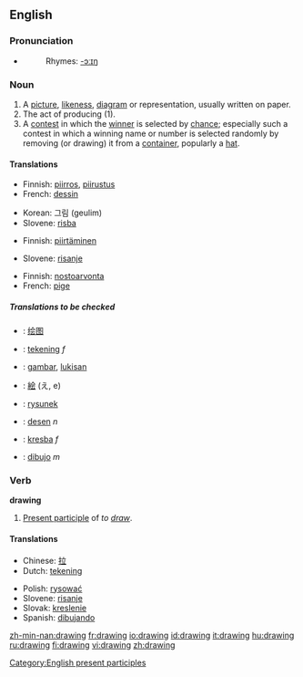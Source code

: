 ==English==

===Pronunciation===
*{{audio|en-us-drawing.ogg|Audio (US)}}
*:Rhymes: [[Rhymes:English:-ɔːɪŋ|-ɔːɪŋ]]

===Noun===
{{en-noun}}

# A [[picture]], [[likeness]], [[diagram]] or representation, usually written on paper.
# The act of producing (1).
# A [[contest]] in which the [[winner]] is selected by [[chance]]; especially such a contest in which a winning name or number is selected randomly by removing (or drawing) it from a [[container]], popularly a [[hat]].

====Translations====
{{trans-top|A picture, likeness, diagram or representation, usually written on paper}}
*Finnish: [[piirros]], [[piirustus]]
*French: [[dessin]] {{m}}
{{trans-mid}}
*Korean: 그림 (geulim)
*Slovene: [[risba]] {{f}}
{{trans-bottom}}

{{trans-top|The act of producing (1)}}
*Finnish: [[piirtäminen]]
{{trans-mid}}
*Slovene: [[risanje]] {{n}}
{{trans-bottom}}

{{trans-top|A contest in which the winner is selected by chance}}
*Finnish: [[nostoarvonta]]
*French: [[pige]] {{f}}
{{trans-mid}}
{{trans-bottom}}

=====Translations to be checked=====
{{checktrans}}
{{top}}
*{{ttbc|Chinese}}: [[绘图]]
*{{ttbc|Dutch}}: [[tekening]] ''f''
*{{ttbc|Indonesian}}: [[gambar]], [[lukis|lukisan]]
*{{ttbc|Japanese}}: [[絵]] (え, e)
{{mid}}
*{{ttbc|Polish}}: [[rysunek]]
*{{ttbc|Romanian}}: [[desen]] ''n''
*{{ttbc|Slovak}}: [[kresba]] ''f''
*{{ttbc|Spanish}}: [[dibujo]] ''m''
{{bottom}}

===Verb===
'''drawing'''

# [[Present participle]] of ''to [[draw]]''.

====Translations====
{{top}}
*Chinese: [[拉]]
*Dutch: [[tekening]]
{{mid}}
*Polish: [[rysować]]
*Slovene: [[risanje]] {{n}}
*Slovak: [[kreslenie]]
*Spanish: [[dibujando]]
{{bottom}}

[[Category:English present participles]]

[[zh-min-nan:drawing]]
[[fr:drawing]]
[[io:drawing]]
[[id:drawing]]
[[it:drawing]]
[[hu:drawing]]
[[ru:drawing]]
[[fi:drawing]]
[[vi:drawing]]
[[zh:drawing]]